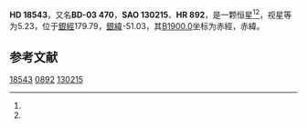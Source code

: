 {{Starbox begin
| name = HD 18543
}}
{{Starbox observe
| epoch = [[J2000.0|J2000.0]]
| constell = {{星座名待查}}<ref name=SIMBAD>{{cite web
 | url=http://simbad.u-strasbg.fr/simbad/sim-id?Ident=HR+892
 | title=Pulsating variable Star
 | publisher=Centre de Données astronomiques de Strasbourg
 | work=SIMBAD
 | accessdate=2012-07-13
 | archive-date=2016-03-19
 | archive-url=https://web.archive.org/web/20160319041859/http://simbad.u-strasbg.fr/simbad/sim-id?Ident=HR+892
 | dead-url=no
 }}</ref><ref name=DATA>{{cite web
 | url=http://vizier.u-strasbg.fr/viz-bin/VizieR-5?-out.add=.&-source=5050&-corr=PK=HR&-out.max=9999&HR=892
 | title=VizieR Detailed Page
 | accessdate=2012-07-13
 | archive-date=2016-03-05
 | archive-url=https://web.archive.org/web/20160305004922/http://vizier.u-strasbg.fr/viz-bin/VizieR-5?-out.add=.&-source=5050&-corr=PK=HR&-out.max=9999&HR=892
 | dead-url=no
 }}</ref>
| 星官 = 
| ra = {{RA|2|58|42}}<ref name=SIMBAD /><ref name=DATA />
| dec = {{DEC|-2|46|57}}<ref name=SIMBAD /><ref name=DATA />
| appmag_v = 5.23<ref name=SIMBAD /><ref name=DATA />
}}
{{Starbox character
| class = A2IV<ref name=SIMBAD /><ref name=DATA />
| b-v = 0<ref name=SIMBAD /><ref name=DATA />
| u-b = 0.04<ref name=SIMBAD /><ref name=DATA />
| r-i = <ref name=SIMBAD /><ref name=DATA />
| variable = 
}}
{{Starbox astrometry
| radial_v = 0.04
| prop_mo_ra = -7
| parallax = 0.016
| p_error = 
}}
{{Starbox catalog
| names =BD-03 470，[[SAO星表|SAO]] 130215，[[HD星表|HD]] 18543，[[HR星表|HR]] 892}}
{{Starbox reference |Simbad=HR+892}}
{{Starbox end}}

'''HD 18543'''，又名'''BD-03 470'''，'''SAO 130215'''、'''HR 892'''，是一颗恒星<ref name=SIMBAD /><ref name=DATA />，视星等为5.23，位于[[銀道座標系|銀經]]179.79，[[銀道座標系|銀緯]]-51.03，其[[B1900.0|B1900.0]]坐标为赤經{{RA|2|53|39.7}}，赤緯{{DEC|-3|-51.03|53}}。

== 参考文献 ==
{{reflist}}

{{star-stub}}

[[Category:HD和HDE天體|18543]]
[[Category:HR天體|0892]]
[[Category:SAO天體|130215]]